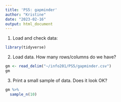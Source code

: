 ```yaml
---
title: 'PS5: gapminder'
author: "Kristine"
date: "2023-02-16"
output: html_document
---
```

1. Load and check data:
```r
library(tidyverse)
```
2. Load data. How many rows/columns do we have?
```r
gm <- read_delim("~/info201/PS5/gapminder.csv")
gm
```
3. Print a small sample of data. Does it look OK?
```r
gm %>%
  sample_n(10)
```